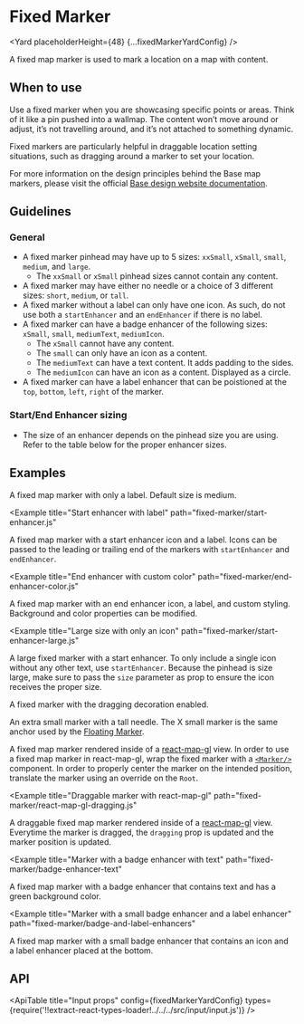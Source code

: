 <!--
Copyright (c) Uber Technologies, Inc.

This source code is licensed under the MIT license found in the
LICENSE file in the root directory of this source tree.
-->






# Fixed Marker

<Yard placeholderHeight={48} {...fixedMarkerYardConfig} />

A fixed map marker is used to mark a location on a map with content.

## When to use

Use a fixed marker when you are showcasing specific points or areas. Think of it like a pin pushed into a wallmap. The content won’t move around or adjust, it’s not travelling around, and it’s not attached to something dynamic.

Fixed markers are particularly helpful in draggable location setting situations, such as dragging around a marker to set your location.

For more information on the design principles behind the Base map markers, please visit the official [Base design website documentation](https://base.uber.com/map-usage-markers).

## Guidelines

### General

- A fixed marker pinhead may have up to 5 sizes: `xxSmall`, `xSmall`, `small`, `medium`, and `large`.
  - The `xxSmall` or `xSmall` pinhead sizes cannot contain any content.
- A fixed marker may have either no needle or a choice of 3 different sizes: `short`, `medium`, or `tall`.
- A fixed marker without a label can only have one icon. As such, do not use both a `startEnhancer` and an `endEnhancer` if there is no label.
- A fixed marker can have a badge enhancer of the following sizes: `xSmall`, `small`, `mediumText`, `mediumIcon`.
  - The `xSmall` cannot have any content.
  - The `small` can only have an icon as a content.
  - The `mediumText` can have a text content. It adds padding to the sides.
  - The `mediumIcon` can have an icon as a content. Displayed as a circle.
- A fixed marker can have a label enhancer that can be poistioned at the `top`, `bottom`, `left`, `right` of the marker.

### Start/End Enhancer sizing

- The size of an enhancer depends on the pinhead size you are using. Refer to the table below for the proper enhancer sizes.

<FixedMarkerSizingTable />

## Examples

<Example title="Basic usage with label" path="fixed-marker/basic.js">
  <Basic />
</Example>

A fixed map marker with only a label. Default size is medium.

<Example
  title="Start enhancer with label"
  path="fixed-marker/start-enhancer.js"
>
  <StartEnhancer />
</Example>

A fixed map marker with a start enhancer icon and a label. Icons can be passed to the leading or trailing end of the markers with `startEnhancer` and `endEnhancer`.

<Example
  title="End enhancer with custom color"
  path="fixed-marker/end-enhancer-color.js"
>
  <EndEnhancerColor />
</Example>

A fixed map marker with an end enhancer icon, a label, and custom styling. Background and color properties can be modified.

<Example
  title="Large size with only an icon"
  path="fixed-marker/start-enhancer-large.js"
>
  <StartEnhancerLarge />
</Example>

A large fixed marker with a start enhancer. To only include a single icon without any other text, use `startEnhancer`. Because the pinhead is size large, make sure to pass the `size` parameter as prop to ensure the icon receives the proper size.

<Example title="Dragging state" path="fixed-marker/dragging.js">
  <Dragging />
</Example>

A fixed marker with the dragging decoration enabled.

<Example title="X small marker" path="fixed-marker/x-small.js">
  <XSmall />
</Example>

An extra small marker with a tall needle. The X small marker is the same anchor used by the [Floating Marker](../floating-marker).

<Example title="Usage with react-map-gl" path="fixed-marker/react-map-gl.js">
  <ReactMapGL />
</Example>

A fixed map marker rendered inside of a [react-map-gl](https://visgl.github.io/react-map-gl/) view. In order to use a fixed map marker in react-map-gl, wrap the fixed marker with a [`<Marker/>`](https://visgl.github.io/react-map-gl/docs/api-reference/marker) component. In order to properly center the marker on the intended position, translate the marker using an override on the `Root`.

<Example
  title="Draggable marker with react-map-gl"
  path="fixed-marker/react-map-gl-dragging.js"
>
  <ReactMapGLDragging />
</Example>

A draggable fixed map marker rendered inside of a [react-map-gl](https://visgl.github.io/react-map-gl/) view. Everytime the marker is dragged, the `dragging` prop is updated and the marker position is updated.

<Example
  title="Marker with a badge enhancer with text"
  path="fixed-marker/badge-enhancer-text"
>
  <BadgeEnhancerText />
</Example>

A fixed map marker with a badge enhancer that contains text and has a green background color.

<Example
  title="Marker with a small badge enhancer and a label enhancer"
  path="fixed-marker/badge-and-label-enhancers"
>
  <BadgeAndLabelEnhancers />
</Example>

A fixed map marker with a small badge enhancer that contains an icon and a label enhancer placed at the bottom.

## API

<ApiTable
  title="Input props"
  config={fixedMarkerYardConfig}
  types={require('!!extract-react-types-loader!../../../src/input/input.js')}
/>

<Exports
  component={FixedMarkerExports}
  title="Fixed Marker exports"
  path="baseui/map-marker"
/>
